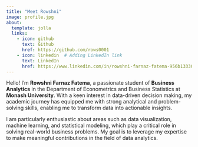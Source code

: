 ```yaml
---
title: "Meet Rowshni"
image: profile.jpg
about:
  template: jolla
  links:
    - icon: github
      text: Github
      href: https://github.com/rows0001
    - icon: linkedin  # Adding LinkedIn link
      text: LinkedIn
      href: https://www.linkedin.com/in/rowshni-farnaz-fatema-956b13330/
---
```

<div id="about-section">
Hello! I'm **Rowshni Farnaz Fatema**, a passionate student of **Business Analytics** in the Department of Econometrics and Business Statistics at **Monash University**. With a keen interest in data-driven decision making, my academic journey has equipped me with strong analytical and problem-solving skills, enabling me to transform data into actionable insights.

I am particularly enthusiastic about areas such as data visualization, machine learning, and statistical modeling, which play a critical role in solving real-world business problems. My goal is to leverage my expertise to make meaningful contributions in the field of data analytics.

</div>




